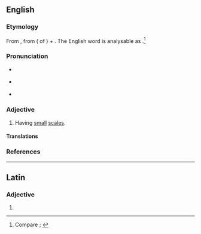 ==English==

===Etymology===
From {{der|en|NL.|squāmulōsus||squamulose}}, from {{der|en|la|squamula||small scales}} ({{glossary|diminutive}} of {{m|la|squāma||scale of a fish or reptile; item shaped like a scale, flake}}) + {{m|la|-ōsus|pos=''suffix meaning ‘full of, prone to’''}}. The English word is analysable as {{suffix|en|squamula|ose}}.<ref>Compare {{R:OED Online|pos=adj|id=188178|date=1915|nodot=yes}}; {{R:Lexico}}</ref>

===Pronunciation===
* {{a|RP}} {{IPA|en|/ˈskweɪmjʊləʊs/}}
* {{a|GA}} {{IPA|en|/ˈskweɪmjʊloʊs/}}
* {{hyphenation|en|squa|mul|ose}}

===Adjective===
{{en-adj}}

# {{lb|en|botany|mycology|zoology}} Having [[small]] [[scale#Noun|scales]].
#: {{synonyms|en|scaly|squamous|Thesaurus:scaly}}
#: {{antonyms|en|esquamulose|scaleless}}
#: {{ux|en|The stem of the mushroom is '''squamulose'''.}}

====Translations====
{{trans-top|having small scales}}
{{trans-mid}}
{{trans-bottom}}

===References===
<references />

----

==Latin==

===Adjective===
{{la-adj-form|squāmulōse}}

# {{inflection of|la|squāmulōsus||voc|m|s}}